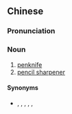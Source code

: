 {{also|削笔刀}}
==Chinese==
{{zh-forms|s=削笔刀}}

===Pronunciation===
{{zh-pron
|m=xiāobǐdāo
|cat=n
}}

===Noun===
{{zh-noun}}

# [[penknife]]
# [[pencil sharpener]]

====Synonyms====
* {{sense|pencil sharpener}} {{zh-l|筆刨}}, {{zh-l|卷筆刀}}, {{zh-l|鉛筆刀}}, {{zh-l|鉛筆刨}}, {{zh-l|削鉛筆機}}, {{zh-l|轉筆刀}}